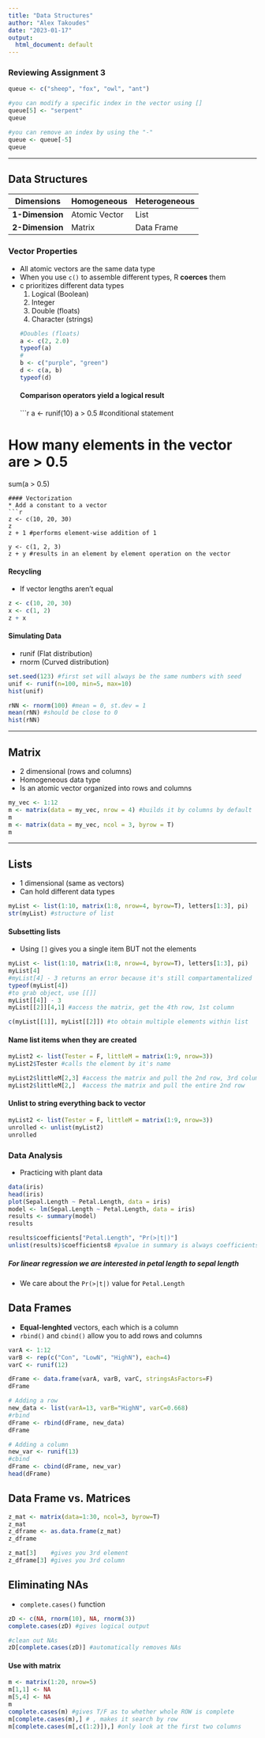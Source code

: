 ```yaml
---
title: "Data Structures"
author: "Alex Takoudes"
date: "2023-01-17"
output:
  html_document: default
---
```


### Reviewing Assignment 3
```r
queue <- c("sheep", "fox", "owl", "ant")

#you can modify a specific index in the vector using []
queue[5] <- "serpent"
queue

#you can remove an index by using the "-"
queue <- queue[-5]
queue
```

***
## Data Structures
Dimensions | Homogeneous | Heterogeneous
-----------|------------|--------------
**1-Dimension** | Atomic Vector | List
**2-Dimension** | Matrix | Data Frame

### Vector Properties
* All atomic vectors are the same data type
* When you use `c()` to assemble different types, R **coerces** them
* c prioritizes different data types
  1. Logical (Boolean)
  2. Integer
  3. Double (floats)
  4. Character (strings)
```r
#Doubles (floats)
a <- c(2, 2.0)
typeof(a)
#
b <- c("purple", "green")
d <- c(a, b)
typeof(d)
```
#### Comparison operators yield a logical result
```r
a <- runif(10)
a > 0.5 #conditional statement

# How many elements in the vector are > 0.5
sum(a > 0.5)
```
#### Vectorization
* Add a constant to a vector
```r
z <- c(10, 20, 30)
z
z + 1 #performs element-wise addition of 1

y <- c(1, 2, 3)
z + y #results in an element by element operation on the vector
```
#### Recycling
* If vector lengths aren't equal
```r
z <- c(10, 20, 30)
x <- c(1, 2)
z + x
```
#### Simulating Data
* runif (Flat distribution)
* rnorm (Curved distribution)
```r
set.seed(123) #first set will always be the same numbers with seed
unif <- runif(n=100, min=5, max=10)
hist(unif)

rNN <- rnorm(100) #mean = 0, st.dev = 1
mean(rNN) #should be close to 0
hist(rNN)
```

***
## Matrix
* 2 dimensional (rows and columns)
* Homogeneous data type
* Is an atomic vector organized into rows and columns
```r
my_vec <- 1:12
m <- matrix(data = my_vec, nrow = 4) #builds it by columns by default
m
m <- matrix(data = my_vec, ncol = 3, byrow = T)
m
```

***
## Lists
* 1 dimensional (same as vectors)
* Can hold different data types

```r
myList <- list(1:10, matrix(1:8, nrow=4, byrow=T), letters[1:3], pi)
str(myList) #structure of list
```

#### Subsetting lists
* Using `[]` gives you a single item BUT not the elements
```r
myList <- list(1:10, matrix(1:8, nrow=4, byrow=T), letters[1:3], pi)
myList[4]
#myList[4] - 3 returns an error because it's still compartamentalized
typeof(myList[4])
#to grab object, use [[]]
myList[[4]] - 3
myList[[2]][4,1] #access the matrix, get the 4th row, 1st column

c(myList[[1]], myList[[2]]) #to obtain multiple elements within list
```

#### Name list items when they are created
```r
myList2 <- list(Tester = F, littleM = matrix(1:9, nrow=3))
myList2$Tester #calls the element by it's name

myList2$littleM[2,3] #access the matrix and pull the 2nd row, 3rd column
myList2$littleM[2,]  #access the matrix and pull the entire 2nd row
```

#### Unlist to string everything back to vector
```r
myList2 <- list(Tester = F, littleM = matrix(1:9, nrow=3))
unrolled <- unlist(myList2)
unrolled
```

### Data Analysis
* Practicing with plant data
```r
data(iris)
head(iris)
plot(Sepal.Length ~ Petal.Length, data = iris)
model <- lm(Sepal.Length ~ Petal.Length, data = iris)
results <- summary(model)
results

results$coefficients["Petal.Length", "Pr(>|t|)"]
unlist(results)$coefficients8 #pvalue in summary is always coefficients8
```
##### For linear regression we are interested in petal length to sepal length
* We care about the `Pr(>|t|)` value for `Petal.Length`

## Data Frames
* **Equal-lenghted** vectors, each which is a column
* `rbind()` and `cbind()` allow you to add rows and columns

```r
varA <- 1:12
varB <- rep(c("Con", "LowN", "HighN"), each=4)
varC <- runif(12)

dFrame <- data.frame(varA, varB, varC, stringsAsFactors=F)
dFrame

# Adding a row
new_data <- list(varA=13, varB="HighN", varC=0.668)
#rbind
dFrame <- rbind(dFrame, new_data)
dFrame

# Adding a column
new_var <- runif(13)
#cbind
dFrame <- cbind(dFrame, new_var)
head(dFrame)
```

## Data Frame vs. Matrices
```r
z_mat <- matrix(data=1:30, ncol=3, byrow=T)
z_mat
z_dframe <- as.data.frame(z_mat)
z_dframe

z_mat[3]    #gives you 3rd element
z_dframe[3] #gives you 3rd column
```

## Eliminating NAs
* `complete.cases()` function
```r
zD <- c(NA, rnorm(10), NA, rnorm(3))
complete.cases(zD) #gives logical output

#clean out NAs
zD[complete.cases(zD)] #automatically removes NAs
```
#### Use with matrix
```r
m <- matrix(1:20, nrow=5)
m[1,1] <- NA
m[5,4] <- NA
m
complete.cases(m) #gives T/F as to whether whole ROW is complete
m[complete.cases(m),] # , makes it search by row
m[complete.cases(m[,c(1:2)]),] #only look at the first two columns
```